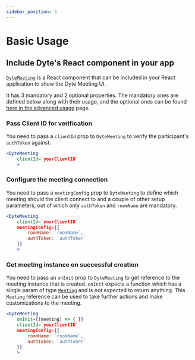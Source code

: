 ```yaml
---
sidebar_position: 3
---
```


# Basic Usage

## Include Dyte's React component in your app

[`DyteMeeting`](./reference/dyte-meeting) is a React component that can be included in your React application to show the Dyte Meeting UI.

It has 3 mandatory and 2 optional properties. The mandatory ones are defined below along with their usage, and the optional ones can be found [here in the advanced usage](./advanced-usage#turn-on-the-setup--preview-screen) page.

### Pass Client ID for verification

You need to pass a `clientId` prop to `DyteMeeting` to verify the participant's `authToken` against.

```jsx {2}
<DyteMeeting
    clientId=`yourClientID`
    >
```

### Configure the meeting connection

You need to pass a `meetingConfig` prop to `DyteMeeting` to define which meeting should the client connect to and a couple of other setup parameters, out of which only `authToken` and `roomName` are mandatory.

```jsx {3-6}
<DyteMeeting
    clientId=`yourClientID`
    meetingConfig={{
        roomName: `roomName`,
        authToken: `authToken`
    }}
    >
```

### Get meeting instance on successful creation

You need to pass an `onInit` prop to `DyteMeeting` to get reference to the meeting instance that is created. `onInit` expects a function which has a single param of type [`Meeting`](./reference/meeting) and is not expected to return anything. This `Meeting` reference can be used to take further actions and make customizations to the meeting.

```jsx {2}
<DyteMeeting
    onInit={(meeting) => { }}
    clientId=`yourClientID`
    meetingConfig={{
        roomName: `roomName`,
        authToken: `authToken`
    }}
    >
```
